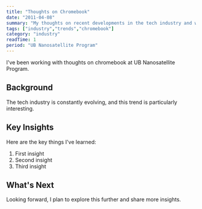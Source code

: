 ```yaml
---
title: "Thoughts on Chromebook"
date: "2011-04-08"
summary: "My thoughts on recent developments in the tech industry and what they mean for developers."
tags: ["industry","trends","chromebook"]
category: "industry"
readTime: 1
period: "UB Nanosatellite Program"
---
```


I've been working with thoughts on chromebook at UB Nanosatellite Program.

## Background

The tech industry is constantly evolving, and this trend is particularly interesting.

## Key Insights

Here are the key things I've learned:

1. First insight
2. Second insight
3. Third insight

## What's Next

Looking forward, I plan to explore this further and share more insights.

